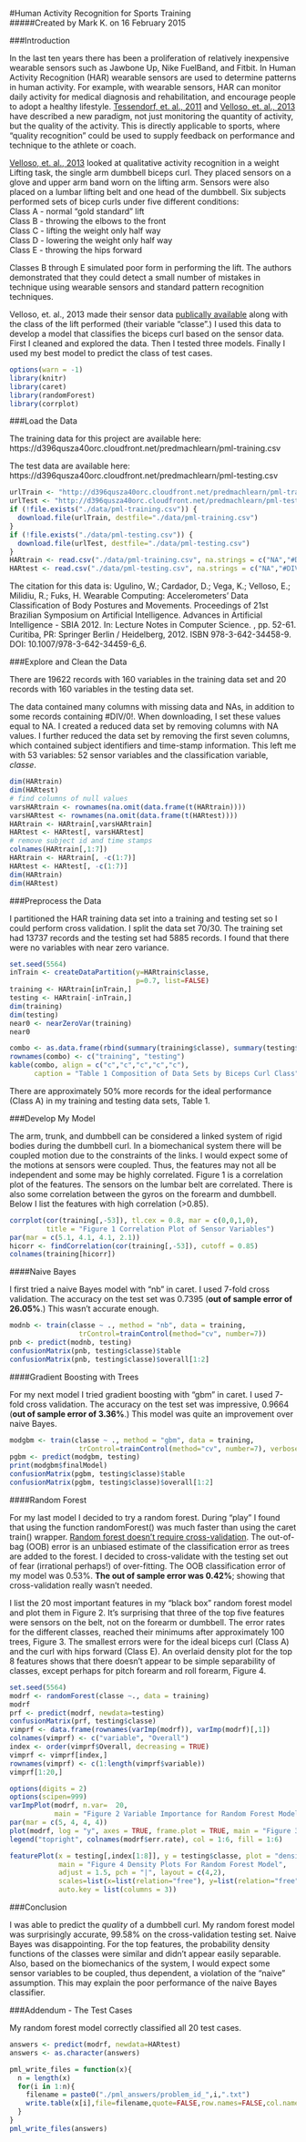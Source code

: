 #Human Activity Recognition for Sports Training  
#####Created by Mark K. on 16 February 2015  
  

###Introduction 

  In the last ten years there has been a proliferation of relatively inexpensive wearable sensors such as Jawbone Up, Nike FuelBand, and Fitbit. In Human Activity Recognition (HAR) wearable sensors are used to determine patterns in human activity. For example, with wearable sensors, HAR can monitor daily activity for medical diagnosis and rehabilitation, and encourage people to adopt a healthy lifestyle. [Tessendorf, et. al., 2011](http://www.researchgate.net/profile/Bert_Arnrich/publication/235834654_An_IMU-based_Sensor_Network_to_Continuously_Monitor_Rowing_Technique_on_the_Water/links/02bfe513f51a0d82d2000000.pdf) and [Velloso, et. al., 2013]( https://www.andreas-bulling.de/fileadmin/docs/velloso13_ah.pdf)  have described a new paradigm, not just monitoring the quantity of activity, but the quality of the activity. This is directly applicable to sports, where "quality recognition" could be used to supply feedback on performance and technique to the athlete or coach.  
  
[Velloso, et. al., 2013]( https://www.andreas-bulling.de/fileadmin/docs/velloso13_ah.pdf)  looked at qualitative activity recognition in a weight Lifting task, the single arm dumbbell biceps curl. They placed sensors on a glove and upper arm band worn on the lifting arm. Sensors were also placed on a lumbar lifting belt and one head of the dumbbell.  Six subjects performed sets of bicep curls under five different conditions:  
Class A - normal "gold standard" lift  
Class B - throwing the elbows to the front  
Class C - lifting the weight only half way  
Class D - lowering the weight only half way  
Class E - throwing the hips forward  

Classes B through E simulated poor form in performing the lift. The authors demonstrated that they could detect a small number of mistakes in technique using wearable sensors and standard pattern recognition techniques.
  
    
Velloso, et. al., 2013 made their sensor data [publically available](http://groupware.les.inf.puc-rio.br/har) along with the class of the lift performed (their variable "classe".) I used this data to develop a model that classifies the biceps curl based on the sensor data. First I cleaned and explored the data. Then I tested three models. Finally I used my best model to predict the class of test cases.
  
```r
options(warn = -1)  
library(knitr)
library(caret)
library(randomForest)
library(corrplot)
```
   
###Load the Data   
  
The training data for this project are available here:   
https://d396qusza40orc.cloudfront.net/predmachlearn/pml-training.csv  

The test data are available here:  
https://d396qusza40orc.cloudfront.net/predmachlearn/pml-testing.csv  
  
 
```r
urlTrain <- "http://d396qusza40orc.cloudfront.net/predmachlearn/pml-training.csv"
urlTest <- "http://d396qusza40orc.cloudfront.net/predmachlearn/pml-testing.csv"
if (!file.exists("./data/pml-training.csv")) {
  download.file(urlTrain, destfile="./data/pml-training.csv")
}
if (!file.exists("./data/pml-testing.csv")) {
  download.file(urlTest, destfile="./data/pml-testing.csv")
}
HARtrain <- read.csv("./data/pml-training.csv", na.strings = c("NA","#DIV/0!", ""))
HARtest <- read.csv("./data/pml-testing.csv", na.strings = c("NA","#DIV/0!", ""))
```
  
  
The citation for this data is: Ugulino, W.; Cardador, D.; Vega, K.; Velloso, E.; Milidiu, R.; Fuks, H. Wearable Computing: Accelerometers' Data Classification of Body Postures and Movements. Proceedings of 21st Brazilian Symposium on Artificial Intelligence. Advances in Artificial Intelligence - SBIA 2012. In: Lecture Notes in Computer Science. , pp. 52-61. Curitiba, PR: Springer Berlin / Heidelberg, 2012. ISBN 978-3-642-34458-9. DOI: 10.1007/978-3-642-34459-6_6.     


###Explore and Clean the Data  
  
There are 19622 records with 160 variables in the training data set and 20 records with 160 variables in the testing data set.  
  
The data contained many columns with missing data and NAs, in addition to some records containing #DIV/0!. When downloading, I set these values equal to NA. I created a reduced data set by removing columns with NA values. I further reduced the data set by removing the first seven columns, which contained subject identifiers and time-stamp information. This left me with 53 variables: 52 sensor variables and the classification variable, *classe*.
  
```r
dim(HARtrain)
dim(HARtest)
# find columns of null values
varsHARtrain <- rownames(na.omit(data.frame(t(HARtrain))))
varsHARtest <- rownames(na.omit(data.frame(t(HARtest))))
HARtrain <- HARtrain[,varsHARtrain]
HARtest <- HARtest[, varsHARtest]
# remove subject id and time stamps
colnames(HARtrain[,1:7])
HARtrain <- HARtrain[, -c(1:7)]
HARtest <- HARtest[, -c(1:7)]
dim(HARtrain)
dim(HARtest)
```
   
   
###Preprocess the Data  
  
I partitioned the HAR training data set into a training and testing set so I could perform cross validation. I split the data set  70/30. The training set had 13737 records and the testing set had 5885 records. I found that there were no variables with near zero variance.  
  
```r
set.seed(5564)
inTrain <- createDataPartition(y=HARtrain$classe,
                               p=0.7, list=FALSE)
training <- HARtrain[inTrain,]
testing <- HARtrain[-inTrain,]
dim(training)
dim(testing)
near0 <- nearZeroVar(training)
near0
```
  

```r
combo <- as.data.frame(rbind(summary(training$classe), summary(testing$classe)))
rownames(combo) <- c("training", "testing")
kable(combo, align = c("c","c","c","c","c"), 
      caption = "Table 1 Composition of Data Sets by Biceps Curl Class")
```
  
There are approximately 50% more records for the ideal performance (Class A) in my training and testing data sets, Table 1.
    
###Develop My Model  
  
The arm, trunk, and dumbbell can be considered a linked system of rigid bodies during the dumbbell curl. In a biomechanical system there will be coupled motion due to the constraints of the links. I would expect some of the motions at sensors were coupled. Thus, the features may not all be independent and some may be highly correlated. Figure 1 is a correlation plot of the features. The sensors on the lumbar belt are correlated. There is also some correlation between the  gyros on the forearm and dumbbell.  Below I list the features with high correlation (>0.85).  

```r
corrplot(cor(training[,-53]), tl.cex = 0.8, mar = c(0,0,1,0),
         title = "Figure 1 Correlation Plot of Sensor Variables")
par(mar = c(5.1, 4.1, 4.1, 2.1))
hicorr <- findCorrelation(cor(training[,-53]), cutoff = 0.85)
colnames(training[hicorr])
```  
 
  
####Naive Bayes  
  
I first tried a naive Bayes model with "nb" in caret. I used 7-fold cross validation. The accuracy on the test set was 0.7395 (**out of sample error of 26.05%**.) This wasn't accurate enough.  

  
```r
modnb <- train(classe ~ ., method = "nb", data = training, 
                 trControl=trainControl(method="cv", number=7))
pnb <- predict(modnb, testing)
confusionMatrix(pnb, testing$classe)$table
confusionMatrix(pnb, testing$classe)$overall[1:2]
```
  
####Gradient Boosting with Trees  
  
For my next model I tried gradient boosting with "gbm" in caret. I used 7-fold cross validation. The accuracy on the test set was impressive, 0.9664 (**out of sample error of 3.36%**.) This model was quite an improvement over naive Bayes.
  
```r
modgbm <- train(classe ~ ., method = "gbm", data = training, 
                 trControl=trainControl(method="cv", number=7), verbose = FALSE)
pgbm <- predict(modgbm, testing)
print(modgbm$finalModel)
confusionMatrix(pgbm, testing$classe)$table
confusionMatrix(pgbm, testing$classe)$overall[1:2]
```

  
####Random Forest  
  
For my last model I decided to try a random forest. During "play" I found that using the function randomForest() was much faster than using the caret train() wrapper.  [Random forest doesn't require cross-validation]( http://www.stat.berkeley.edu/~breiman/RandomForests/cc_home.htm#ooberr). The out-of-bag (OOB) error is an unbiased estimate of the classification error as trees are added to the forest. I decided to cross-validate with the testing set out of fear (irrational perhaps!) of over-fitting. The OOB classification error of my model was 0.53%. **The out of sample error was 0.42%**; showing that cross-validation really wasn't needed.   
  
I list the 20 most important features in my "black box" random forest model and plot them in Figure 2. It's surprising that three of the top five features were sensors on the belt, not on the forearm or dumbbell. The error rates for the different classes, reached their minimums after approximately 100 trees, Figure 3. The smallest errors were for the ideal biceps curl (Class A) and the curl with hips forward (Class E). An overlaid density plot for the top 8 features shows that there doesn't appear to be simple separability of classes, except perhaps for pitch forearm and roll forearm, Figure 4. 

  
```r
set.seed(5564)
modrf <- randomForest(classe ~., data = training)
modrf
prf <- predict(modrf, newdata=testing)
confusionMatrix(prf, testing$classe)
vimprf <- data.frame(rownames(varImp(modrf)), varImp(modrf)[,1])
colnames(vimprf) <- c("variable", "Overall")
index <- order(vimprf$Overall, decreasing = TRUE)
vimprf <- vimprf[index,]
rownames(vimprf) <- c(1:length(vimprf$variable))
vimprf[1:20,]
```
 
    
```r
options(digits = 2)
options(scipen=999)
varImpPlot(modrf, n.var=  20, 
           main = "Figure 2 Variable Importance for Random Forest Model")
par(mar = c(5, 4, 4, 4))
plot(modrf, log = "y", axes = TRUE, frame.plot = TRUE, main = "Figure 3 Random Forest Model Error Rates")
legend("topright", colnames(modrf$err.rate), col = 1:6, fill = 1:6)

featurePlot(x = testing[,index[1:8]], y = testing$classe, plot = "density", 
            main = "Figure 4 Density Plots For Random Forest Model",
            adjust = 1.5, pch = "|", layout = c(4,2), 
            scales=list(x=list(relation="free"), y=list(relation="free")),
            auto.key = list(columns = 3))
```
  
  

###Conclusion  
  
I was able to predict the *quality* of a dumbbell curl. My random forest model was surprisingly accurate, 99.58% on the cross-validation testing set. Naive Bayes was disappointing. For the top features, the probability density functions of the classes were similar and didn't appear easily separable. Also, based on the biomechanics of the system, I would expect some sensor variables to be coupled, thus dependent, a violation of the "naive" assumption. This may explain the poor performance of the naive Bayes classifier.  


###Addendum - The Test Cases  
  
My random forest model correctly classified all 20 test cases.  

  
```r
answers <- predict(modrf, newdata=HARtest)
answers <- as.character(answers)
```
   

```r
pml_write_files = function(x){
  n = length(x)
  for(i in 1:n){
    filename = paste0("./pml_answers/problem_id_",i,".txt")
    write.table(x[i],file=filename,quote=FALSE,row.names=FALSE,col.names=FALSE)
  }
}
pml_write_files(answers)
```

